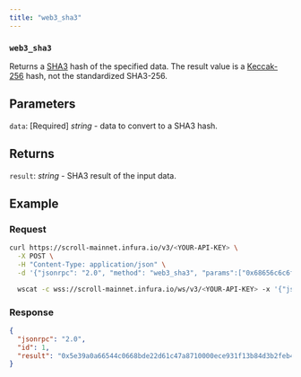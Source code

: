```yaml
---
title: "web3_sha3"
---
```




### `web3_sha3`

Returns a [SHA3](https://en.wikipedia.org/wiki/SHA-3) hash of the specified data. The result value is a [Keccak-256](https://keccak.team/keccak.html) hash, not the standardized SHA3-256.

## Parameters

`data`: [Required] _string_ - data to convert to a SHA3 hash.

## Returns

`result`: _string_ - SHA3 result of the input data.

## Example


<Example />

### Request

<Tabs>

<TabItem value="curl">

```bash
curl https://scroll-mainnet.infura.io/v3/<YOUR-API-KEY> \
  -X POST \
  -H "Content-Type: application/json" \
  -d '{"jsonrpc": "2.0", "method": "web3_sha3", "params":["0x68656c6c6f20776f726c00"], "id": 1}'
```

</TabItem>
<TabItem value="WSS">

```bash
  wscat -c wss://scroll-mainnet.infura.io/ws/v3/<YOUR-API-KEY> -x '{"jsonrpc": "2.0", "method":web3_sha3", "params":["0x68656c6c6f20776f726c00"], "id": 1}'
```
  </TabItem>

</Tabs>


### Response

<Tabs>
<TabItem value="JSON">

```json
{
  "jsonrpc": "2.0",
  "id": 1,
  "result": "0x5e39a0a66544c0668bde22d61c47a8710000ece931f13b84d3b2feb44ec96d3f"
}
```

</TabItem>

</Tabs>